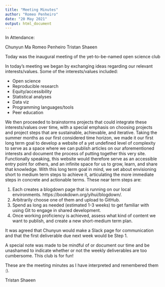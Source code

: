 ```yaml
---
title: "Meeting Minutes"
author: "Romeo Penheiro"
date: "20 May 2021"
output: html_document
---
```


In Attendance:

Chunyun Ma
Romeo Penheiro
Tristan Shaeen

Today was the inaugural meeting of the yet-to-be-named open science club

In today's meeting we began by exchanging ideas regarding our relevant interests/values.
Some of the interests/values included: 

- Open science
- Reproducible research
- Equity/accessibility
- Statistical analyses
- Data viz
- Programming languages/tools
- Peer education

We then proceeded to brainstorms projects that could integrate these interests/values over time, 
with a special emphasis on choosing projects and project steps that are sustainable, achievable, and iterative.
Taking the summer months as our first considered time horizon, 
we made it our first long term goal to develop a website of a yet undefined level of complexity
to serve as a space where we can publish articles on our aforementioned interests 
and document the process of putting together this very site.
Functionally speaking, 
this website would therefore serve as an accessible entry point for others, 
and an infinite space for us to grow, learn, and share that knowledge.
With this long term goal in mind,
we set about envisioning short to medium term steps to achieve it,
articulating the more immediate steps in concrete and actionable terms. 
These near term steps are:

1. Each creates a blogdown page that is running on our local environments.
   https://bookdown.org/yihui/blogdown/.
2. Arbitrarily choose one of them and upload to GitHub.
3. Spend as long as needed (estimated 1-3 weeks) to get familiar with using Git to engage in shared development.
4. Once working proficiency is achieved, assess what kind of content we want to publish, and create a new short-medium term plan.

It was agreed that Chunyun would make a Slack page for communication and that the first deliverable due next week would be Step 1.

A special note was made to be mindful of or document our time and be unashamed to indicate whether or not the weekly deliverables are too cumbersome.
This club is for fun! 

These are the meeting minutes as I have interpreted and remembered them :).

Tristan Shaeen 

